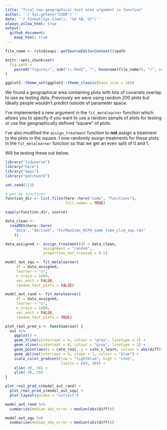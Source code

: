 ```yaml
---
title: "Trial new geographical test area argument in function"
author: '`r Sys.getenv("USER")`'
date: '`r format(Sys.time(), "%d %B, %Y")`' 
always_allow_html: true
output: 
  github_document:
    keep_html: true
---
```

	
```r
file_name <- rstudioapi::getSourceEditorContext()$path

knitr::opts_chunk$set(
  fig.path =
    paste0("figures/", sub("\\.Rmd$", "", basename(file_name)), "/", sep = "")
)

ggplot2::theme_set(ggplot2::theme_classic(base_size = 10))
```

We found a geographical area containing plots with lots of covariate overlap to use as testing data. Previously we were using random 200 plots but ideally people wouldn’t predict outside of parameter space. 

I've implemented a new argument in the `fit_metalearner` function 
which allows you to specify if you want to use a random sample of plots for testing
or use the geographically defined "square" of plots.

I've also modified the `assign_treatment` function to __not__ assign a treatment
to the plots in the square. 
I now randomly assign treatments for these plots in the `fit_metalearner` 
function so that we get an even split of 0 and 1.

Will be testing these out below.

```r
library("tidyverse")
library("here")
library("maps")
library("patchwork")
```

```r
set.seed(123)

# get my functions
function_dir <- list.files(here::here("code", "functions"),
                           full.names = TRUE)

sapply(function_dir, source)
```

```r
data_clean <-
  readRDS(here::here(
    "data", "derived", "ForManSims_RCP0_same_time_clim_squ.rds"
    )) 
```

```r
data_assigned <- assign_treatment(df = data_clean,
                 assignment = "random",
                 proportion_not_treated = 0.5)
```

```r
model_out_squ <- fit_metalearner(
     df = data_assigned,
     learner = "s",
     n_train = 1400,
     var_omit = FALSE,
     random_test_plots = FALSE)

model_out_rand <- fit_metalearner(
     df = data_assigned,
     learner = "s",
     n_train = 1400,
     var_omit = FALSE,
     random_test_plots = TRUE)
```

```r
plot_real_pred_s <- function(out) {
  out %>% 
    ggplot() +
    geom_hline(yintercept = 0, colour = "grey", linetype = 2) +
    geom_vline(xintercept = 0, colour = "grey", linetype = 2) +
    geom_point(aes(x = cate_real, y = cate_s_learn, colour = abs(diff))) +
    geom_abline(intercept = 0, slope = 1, colour = "blue") +
    scale_color_gradient(low = "lightblue", high = "red3",
                         limits = c(0, 30)) +
    xlim(-30, 30) +
    ylim(-30, 30)
}

plot_real_pred_s(model_out_rand) +
  plot_real_pred_s(model_out_squ) +
  plot_layout(guides = "collect")

```

```r
model_out_rand %>% 
  summarise(median_abs_error = median(abs(diff))) 
```

```r
model_out_squ %>% 
  summarise(median_abs_error = median(abs(diff))) 
```

